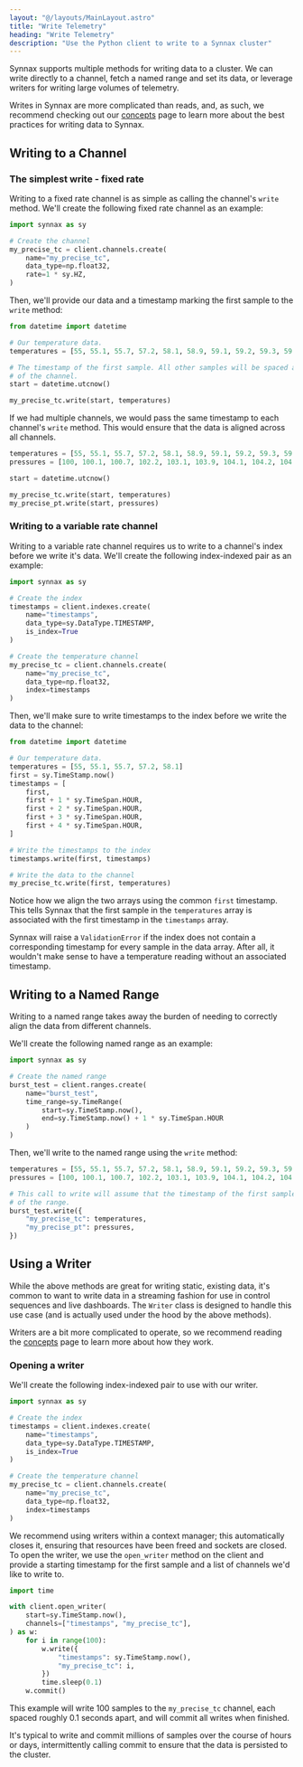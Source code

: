 ```yaml
---
layout: "@/layouts/MainLayout.astro"
title: "Write Telemetry"
heading: "Write Telemetry"
description: "Use the Python client to write to a Synnax cluster"
---
```


Synnax supports multiple methods for writing data to a cluster. We can write directly
to a channel, fetch a named range and set its data, or leverage writers for writing large
volumes of telemetry.

Writes in Synnax are more complicated than reads, and, as such, we recommend checking out
our [concepts](/docs/concepts/write-domains) page to learn more about the best practices
for writing data to Synnax.

## Writing to a Channel

### The simplest write - fixed rate

Writing to a fixed rate channel is as simple as calling the channel's `write` method.
We'll create the following fixed rate channel as an example:

```python
import synnax as sy

# Create the channel
my_precise_tc = client.channels.create(
    name="my_precise_tc",
    data_type=np.float32,
    rate=1 * sy.HZ,
)
```

Then, we'll provide our data and a timestamp marking the first sample to the `write` 
method:

```python
from datetime import datetime

# Our temperature data. 
temperatures = [55, 55.1, 55.7, 57.2, 58.1, 58.9, 59.1, 59.2, 59.3, 59.4]

# The timestamp of the first sample. All other samples will be spaced at the rate
# of the channel.
start = datetime.utcnow()

my_precise_tc.write(start, temperatures)
```

If we had multiple channels, we would pass the same timestamp to each channel's `write`
method. This would ensure that the data is aligned across all channels.

```python
temperatures = [55, 55.1, 55.7, 57.2, 58.1, 58.9, 59.1, 59.2, 59.3, 59.4]
pressures = [100, 100.1, 100.7, 102.2, 103.1, 103.9, 104.1, 104.2, 104.3, 104.4]

start = datetime.utcnow()

my_precise_tc.write(start, temperatures)
my_precise_pt.write(start, pressures)
```

### Writing to a variable rate channel

Writing to a variable rate channel requires us to write to a channel's index before 
we write it's data. We'll create the following index-indexed pair as an example:

```python
import synnax as sy

# Create the index
timestamps = client.indexes.create(
    name="timestamps",
    data_type=sy.DataType.TIMESTAMP,
    is_index=True
)

# Create the temperature channel
my_precise_tc = client.channels.create(
    name="my_precise_tc",
    data_type=np.float32,
    index=timestamps
)
```

Then, we'll make sure to write timestamps to the index before we write the data to the
channel:

```python
from datetime import datetime

# Our temperature data.
temperatures = [55, 55.1, 55.7, 57.2, 58.1]
first = sy.TimeStamp.now()
timestamps = [
    first,
    first + 1 * sy.TimeSpan.HOUR,
    first + 2 * sy.TimeSpan.HOUR,
    first + 3 * sy.TimeSpan.HOUR,
    first + 4 * sy.TimeSpan.HOUR,
]

# Write the timestamps to the index
timestamps.write(first, timestamps)

# Write the data to the channel
my_precise_tc.write(first, temperatures)
```

Notice how we align the two arrays using the common `first` timestamp. This tells Synnax
that the first sample in the `temperatures` array is associated with the first timestamp
in the `timestamps` array.

Synnax will raise a `ValidationError` if the index does not contain a corresponding 
timestamp for every sample in the data array. After all, it wouldn't make sense to have
a temperature reading without an associated timestamp.

## Writing to a Named Range

Writing to a named range takes away the burden of needing to correctly align the data
from different channels.

We'll create the following named range as an example:

```python
import synnax as sy

# Create the named range
burst_test = client.ranges.create(
    name="burst_test",
    time_range=sy.TimeRange(
        start=sy.TimeStamp.now(),
        end=sy.TimeStamp.now() + 1 * sy.TimeSpan.HOUR
    )
)
```

Then, we'll write to the named range using the `write` method:

```python
temperatures = [55, 55.1, 55.7, 57.2, 58.1, 58.9, 59.1, 59.2, 59.3, 59.4]
pressures = [100, 100.1, 100.7, 102.2, 103.1, 103.9, 104.1, 104.2, 104.3, 104.4]

# This call to write will assume that the timestamp of the first sample is the start
# of the range.
burst_test.write({
    "my_precise_tc": temperatures,
    "my_precise_pt": pressures,
})
```

## Using a Writer

While the above methods are great for writing static, existing data, it's common to want
to write data in a streaming fashion for use in control sequences and live dashboards.
The `Writer` class is designed to handle this use case (and is actually used under the
hood by the above methods).

Writers are a bit more complicated to operate, so we recommend reading the [concepts](/concepts/write-domains#transactions) page to learn more about
how they work.

### Opening a writer

We'll create the following index-indexed pair to use with our writer.

```python
import synnax as sy

# Create the index
timestamps = client.indexes.create(
    name="timestamps",
    data_type=sy.DataType.TIMESTAMP,
    is_index=True
)

# Create the temperature channel
my_precise_tc = client.channels.create(
    name="my_precise_tc",
    data_type=np.float32,
    index=timestamps
)
```

We recommend using writers within a context manager; this automatically closes it,
ensuring that resources have been freed and sockets are closed. To open the writer,
we use the `open_writer` method on the client and provide a starting timestamp for the 
first sample and a list of channels we'd like to write to.

```python
import time

with client.open_writer(
    start=sy.TimeStamp.now(),
    channels=["timestamps", "my_precise_tc"],
) as w:
    for i in range(100):
        w.write({
            "timestamps": sy.TimeStamp.now(),
            "my_precise_tc": i,
        })
        time.sleep(0.1)
    w.commit()
```

This example will write 100 samples to the `my_precise_tc` channel, each spaced
roughly 0.1 seconds apart, and will commit all writes when finished. 

It's typical to write and commit millions of samples over the course of hours or days,
intermittently calling commit to ensure that the data is persisted to the cluster.

